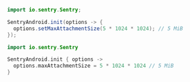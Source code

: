 ```java
import io.sentry.Sentry;

SentryAndroid.init(options -> {
  options.setMaxAttachmentSize(5 * 1024 * 1024); // 5 MiB
});
```

```kotlin
import io.sentry.Sentry

SentryAndroid.init { options ->
  options.maxAttachmentSize = 5 * 1024 * 1024 // 5 MiB
}
```
